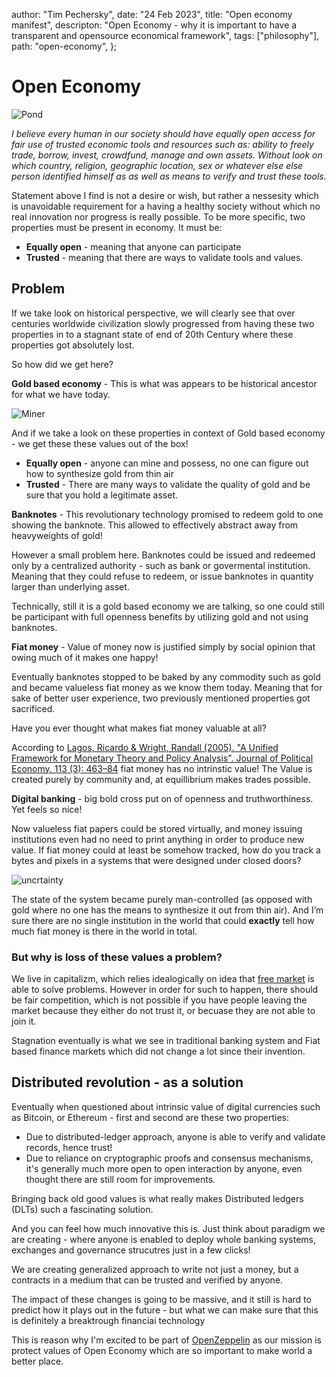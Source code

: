   author: "Tim Pechersky",
  date: "24 Feb 2023",
  title: "Open economy manifest",
  descripton:
    "Open Economy - why it is important to have a transparent and opensource economical framework",
  tags: ["philosophy"],
  path: "open-economy",
};

# Open Economy

![Pond](/pond.png "Pond")

_I believe every human in our society should have equally open access for fair use of trusted economic tools and resources such as: ability to freely trade, borrow, invest, crowdfund, manage and own assets. Without look on which country, religion, geographic location, sex or whatever else else person identified himself as as well as means to verify and trust these tools._

Statement above I find is not a desire or wish, but rather a nessesity which is unavoidable requirement for a having a healthy society without which no real innovation nor progress is really possible. To be more specific, two properties must be present in economy. It must be:

- **Equally open** - meaning that anyone can participate
- **Trusted** - meaning that there are ways to validate tools and values.

## Problem

If we take look on historical perspective, we will clearly see that over centuries worldwide civilization slowly progressed from having these two properties in to a stagnant state of end of 20th Century where these properties got absolutely lost.

So how did we get here?

**Gold based economy** - This is what was appears to be historical ancestor for what we have today.

![Miner](/miner.png "Miner")

And if we take a look on these properties in context of Gold based economy - we get these these values out of the box!

- **Equally open** - anyone can mine and possess, no one can figure out how to synthesize gold from thin air
- **Trusted** - There are many ways to validate the quality of gold and be sure that you hold a legitimate asset.

**Banknotes** - This revolutionary technology promised to redeem gold to one showing the banknote. This allowed to effectively abstract away from heavyweights of gold!

However a small problem here. Banknotes could be issued and redeemed only by a centralized authority - such as bank or govermental institution. Meaning that they could refuse to redeem, or issue banknotes in quantity larger than underlying asset.

Technically, still it is a gold based economy we are talking, so one could still be participant with full openness benefits by utilizing gold and not using banknotes.

**Fiat money** - Value of money now is justified simply by social opinion that owing much of it makes one happy!

Eventually banknotes stopped to be baked by any commodity such as gold and became valueless fiat money as we know them today. Meaning that for sake of better user experience, two previously mentioned properties got sacrificed.

Have you ever thought what makes fiat money valuable at all?

According to [Lagos, Ricardo & Wright, Randall (2005). "A Unified Framework for Monetary Theory and Policy Analysis". Journal of Political Economy. 113 (3): 463–84](https://www.journals.uchicago.edu/doi/10.1086/429804) fiat money has no intrinstic value! The Value is created purely by community and, at equillibrium makes trades possible.

**Digital banking** - big bold cross put on of openness and truthworthiness. Yet feels so nice!

Now valueless fiat papers could be stored virtually, and money issuing institutions even had no need to print anything in order to produce new value. If fiat money could at least be somehow tracked, how do you track a bytes and pixels in a systems that were designed under closed doors?

![uncrtainty](/uncertaincy.webp "Uncertaincy")

The state of the system became purely man-controlled (as opposed with gold where no one has the means to synthesize it out from thin air). And I’m sure there are no single institution in the world that could **exactly** tell how much fiat money is there in the world in total.

### But why is loss of these values a problem?

We live in capitalizm, which relies idealogically on idea that [free market](https://en.wikipedia.org/wiki/Free_market) is able to solve problems. However in order for such to happen, there should be fair competition, which is not possible if you have people leaving the market because they either do not trust it, or becuase they are not able to join it.

Stagnation eventually is what we see in traditional banking system and Fiat based finance markets which did not change a lot since their invention.

## Distributed revolution - as a solution

Eventually when questioned about intrinsic value of digital currencies such as Bitcoin, or Ethereum - first and second are these two properties:

- Due to distributed-ledger approach, anyone is able to verify and validate records, hence trust!
- Due to reliance on cryptographic proofs and consensus mechanisms, it's generally much more open to open interaction by anyone, even thought there are still room for improvements.

Bringing back old good values is what really makes Distributed ledgers (DLTs) such a fascinating solution.

And you can feel how much innovative this is. Just think about paradigm we are creating - where anyone is enabled to deploy whole banking systems, exchanges and governance strucutres just in a few clicks!

We are creating generalized approach to write not just a money, but a contracts in a medium that can be trusted and verified by anyone.

The impact of these changes is going to be massive, and it still is hard to predict how it plays out in the future - but what we can make sure that this is definitely a breaktrough financiai technology

This is reason why I'm excited to be part of [OpenZeppelin](https://www.openzeppelin.com/) as our mission is protect values of Open Economy which are so important to make world a better place.

